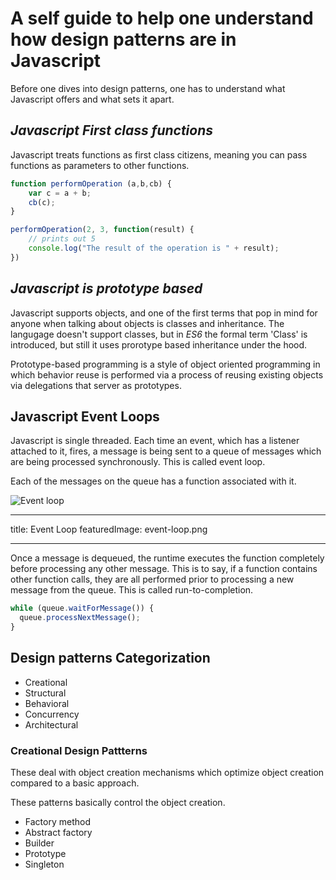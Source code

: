 # A self guide to help one understand how design patterns are in Javascript

Before one dives into design patterns, one has to understand what Javascript offers and what sets it apart.

## _Javascript First class functions_

Javascript treats functions as first class citizens, meaning you can pass functions as parameters to other functions.

```Javascript
function performOperation (a,b,cb) {
    var c = a + b;
    cb(c);
}

performOperation(2, 3, function(result) {
    // prints out 5
    console.log("The result of the operation is " + result);
})
```

## _Javascript is prototype based_

Javascript supports objects, and one of the first terms that pop in mind for anyone when talking about objects is classes and inheritance.
The langugage doesn't support classes, but in _ES6_ the formal term 'Class' is introduced, but still it uses prorotype based inheritance under the hood.

Prototype-based programming is a style of object oriented programming in which behavior reuse is
performed via a process of reusing existing objects via delegations that server as prototypes.

## Javascript Event Loops

Javascript is single threaded. Each time an event, which has a listener attached to it, fires, a message
is being sent to a queue of messages which are being processed synchronously.
This is called event loop.

Each of the messages on the queue has a function associated with it.

![Event loop](../images/event-loop.png)

---

title: Event Loop
featuredImage: event-loop.png

---

Once a message is dequeued, the runtime executes the function completely before processing any other message.
This is to say, if a function contains other function calls, they are all performed prior to processing a new message from the queue. This is called run-to-completion.

```js
while (queue.waitForMessage()) {
  queue.processNextMessage();
}
```

## Design patterns Categorization

- Creational
- Structural
- Behavioral
- Concurrency
- Architectural

### Creational Design Pattterns

These deal with object creation mechanisms which optimize object creation
compared to a basic approach.

These patterns basically control the object creation.

- Factory method
- Abstract factory
- Builder
- Prototype
- Singleton
